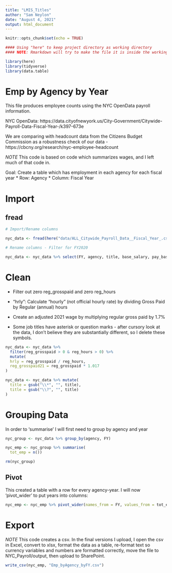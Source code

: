 ```yaml
---
title: "LMIS_Titles"
author: "Sam Neylon"
date: "August 4, 2021"
output: html_document
---
```


```r
knitr::opts_chunk$set(echo = TRUE)

#### Using "here" to keep project directory as working directory
#### NOTE: Rmarkdown will try to make the file it is inside the working directory, but "here" should fix it.

library(here)
library(tidyverse)
library(data.table)

```

# Emp by Agency by Year

This file produces employee counts using the NYC OpenData payroll information.

NYC OpenData: https://data.cityofnewyork.us/City-Government/Citywide-Payroll-Data-Fiscal-Year-/k397-673e

We are comparing with headcount data from the Citizens Budget Commission as a robustness check of our data - https://cbcny.org/research/nyc-employee-headcount

*NOTE* This code is based on code which summarizes wages, and I left much of that code in.

Goal: Create a table which has employment in each agency for each fiscal year
  * Row: Agency
  * Column: Fiscal Year

# Import

## fread

```r

# Import/Rename columns

nyc_data <- fread(here("data/ALL_Citywide_Payroll_Data__Fiscal_Year_.csv"), col.names = c("FY", "payroll_num", "agency", "last", "first", "ME", "start_date", "borough", "title", "leave_status", "base_salary", "pay_basis", "reg_hours", "reg_grosspaid", "OT_hrs", "OT_paid", "total_otherPay"))

# Rename columns - Filter for FY2020

nyc_data <- nyc_data %>% select(FY, agency, title, base_salary, pay_basis, reg_hours, reg_grosspaid)


```

# Clean

* Filter out zero reg_grosspaid and zero reg_hours
* "hrly": Calculate "hourly" (not official hourly rate) by dividing Gross Paid by Regular (annual) hours
* Create an adjusted 2021 wage by multiplying regular gross paid by 1.7%

* Some job titles have asterisk or question marks - after cursory look at the data, I don't believe they are substantially different, so I delete these symbols.

```r

nyc_data <- nyc_data %>%
  filter(reg_grosspaid > 0 & reg_hours > 0) %>% 
  mutate(
  hrly = reg_grosspaid / reg_hours,
  reg_grosspaid21 = reg_grosspaid * 1.017
)

nyc_data <- nyc_data %>% mutate(
  title = gsub("\\*", "", title),
  title = gsub("\\?", "", title)
)

```

# Grouping Data

In order to 'summarise' I will first need to group by agency and year

```r

nyc_group <- nyc_data %>% group_by(agency, FY)

nyc_emp <- nyc_group %>% summarise(
  tot_emp = n())

rm(nyc_group)

```

## Pivot

This created a table with a row for every agency-year. I will now 'pivot_wider' to put years into columns:

```r

nyc_emp <- nyc_emp %>% pivot_wider(names_from = FY, values_from = tot_emp)

```

 
# Export

*NOTE* This code creates a csv. In the final versions I upload, I open the csv in Excel, convert to xlsx, format the data as a table, re-format text so currency variables and numbers are formatted correctly, move the file to NYC_Payroll/output, then upload to SharePoint.

```r

write_csv(nyc_emp, "Emp_byAgency_byFY.csv")

```





